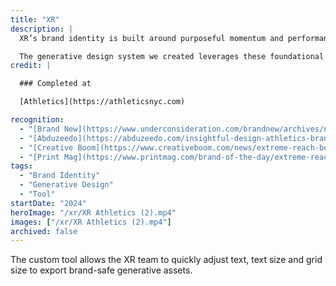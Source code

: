 ```yaml
---
title: "XR"
description: |
  XR’s brand identity is built around purposeful momentum and performance, combining modernist aesthetics with influences from fashion, skincare, and film culture. In collaboration with the design team, I developed a custom generative tool to bring this vision to life, allowing the XR team to easily create dynamic text gradients in motion. The system uses letterforms and language itself as design objects, creating patterns that reflect the brand’s forward-moving, intelligent nature. The tool generates these patterns in line with the carefully crafted visual language, which includes a softened, middle-weight “X” mark that breathes and shifts as it animates.

  The generative design system we created leverages these foundational elements, such as the subtle weight shifts in the logo and the use of modern typography, to produce motion-based patterns that emphasize XR’s strategic direction. By focusing on scalability and flexibility, the tool ensures that XR’s identity can evolve with minimal input, while maintaining consistency across applications.
credit: |

  ### Completed at

  [Athletics](https://athleticsnyc.com)

recognition:
  - "[Brand New](https://www.underconsideration.com/brandnew/archives/new_logo_and_identity_for_xr_by_athletics.php)"
  - "[Abduzeedo](https://abduzeedo.com/insightful-design-athletics-branding-xr-unveiled)"
  - "[Creative Boom](https://www.creativeboom.com/news/extreme-reach-becomes-xr-as-athletics-rebrands-video-production-and-management-platform/)"
  - "[Print Mag](https://www.printmag.com/brand-of-the-day/extreme-reach-unveils-forward-thinking-rebrand/?utm_campaign=later-linkinbio-print_mag&utm_content=later-41328777&utm_medium=social&utm_source=linkin.bio)"
tags:
  - "Brand Identity"
  - "Generative Design"
  - "Tool"
startDate: "2024"
heroImage: "/xr/XR Athletics (2).mp4"
images: ["/xr/XR Athletics (2).mp4"]
archived: false
---
```



<Media src="/xr/XR Athletics.mp4" isVideo={true} />

<div>
  <Media src="/xr/XR Athletics (7).mp4" isVideo={true} />
</div>

<div>
  <Media src="/xr/XR Athletics (5).mp4" isVideo={true} />
</div>

<Media src="/xr/XR Athletics (6).mp4" isVideo={true} />
<Media src="/xr/XR Athletics (3).mp4" isVideo={true} />
<Media src="/xr/XR Athletics (1).mp4" isVideo={true} />

<div>
  <Media src="/xr/tool.mp4" isVideo={true} />
  The custom tool allows the XR team to quickly adjust text, text size and grid
  size to export brand-safe generative assets.
</div>
<div>
  <Media src="/xr/XR Case Study Type Pattern 2.mp4" isVideo={true} />
</div>
<Media src="/xr/XR Case Study Type Pattern 3.mp4" isVideo={true} />
<Media src="/xr/XR Case Study Type Pattern.mp4" isVideo={true} />
<Media src="/xr/XR Case Study Swag Tote.jpg" isVideo={false} />
<Media src="/xr/XR_Case-Study_Swag_Coasters.jpg" isVideo={false} />
